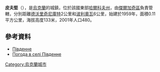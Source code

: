 {{coord|50|3|24|N|35|57|46|E|scale:100000_region:UA|display=title}}

'''皮夫堅'''（{{lang-uk|Південне}}），是[[烏克蘭|烏克蘭]]的城鎮，位於該國東部[[哈爾科夫州|哈爾科夫州]]，由[[傑爾加奇區_(烏克蘭)|傑爾加奇區]]負責管轄，分別距離[[德沃里奇尼庫特|德沃里奇尼庫特]]2公里和[[波利奧瓦|波利奧瓦]]6公里，始建於1959年，面積0.11平方公里，海拔高度133米，2001年人口480。

==參考資料==
*[http://w1.c1.rada.gov.ua/pls/z7502/A005?rdat1=09.01.2009&rf7571=32950 Південне]
* [http://weather.in.ua/ua/har'kovskaja/20449 Погода в селі Південне]{{Wayback|url=http://weather.in.ua/ua/har%27kovskaja/20449 |date=20160323025554 }}

{{Ukraine-geo-stub}}
[[Category:烏克蘭城市|Category:烏克蘭城市]]